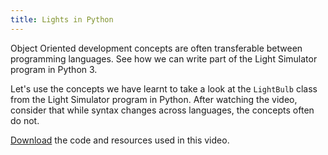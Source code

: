 ```yaml
---
title: Lights in Python
---
```


Object Oriented development concepts are often transferable between programming languages. See how we can write part of the Light Simulator program in Python 3.

Let's use the concepts we have learnt to take a look at the `LightBulb` class from the Light Simulator program in Python. After watching the video, consider that while syntax changes across languages, the concepts often do not.

[Download](/resources/code-examples/part-2/6-deep-dive-memory/lights-in-python/LightsPython.zip) the code and resources used in this video.